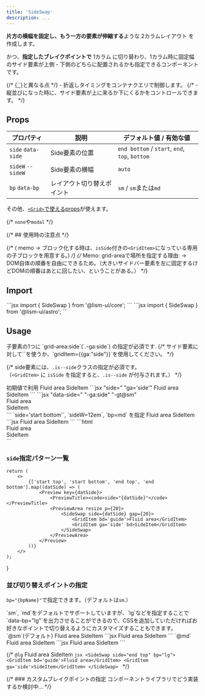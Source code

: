 ```yaml
---
title: 'SideSwap'
description: ...
---
```


**片方の横幅を固定し、もう一方の要素が伸縮する**ような 2カラムレイアウト を作成します。

かつ、**指定したブレイクポイントで** 1カラム に切り替わり、1カラム時に固定幅のサイド要素が上側・下側のどちらに配置されるかも指定できるコンポーネントです。

<Note type="note" title='SideFlexとの違い'>
{/* <Fragment slot="type"><a href="/ja/components/sideflex">{`<SideFlex>`}</a>と異なる点</Fragment> */}
- 折返しタイミングをコンテナクエリで制御します。
{/* - 縦並びになった時に、サイド要素が上に来るか下にくるかをコントロールできます。 */}
</Note>


## Props

| プロパティ | 説明 | デフォルト値 / 有効な値 |
|---|---|---|
| `side` <PropBadge type="attr">`data-side`</PropBadge>| Side要素の位置 |`end bottom` / `start`, `end`, `top`, `bottom`|
| `sideW` <PropBadge type="cssvar">`--sideW`</PropBadge> | Side要素の横幅 | `auto` |
| `bp` <PropBadge type="attr">`data-bp`</PropBadge>| レイアウト切り替えポイント| `sm` / `sm`または`md` |


その他、[`<Grid>`で使えるprops](/ja/components/grid#props)が使えます。

{/* `none`や`modal` */}

{/* ## 使用時の注意点 */}


{/* ( memo → ブロック化する時は、`isSide`付きの`<GridItem>`になっている専用の子ブロックを用意する。) */}
{/* Memo: grid-areaで場所を指定する理由: → DOM自体の順番を自由にできるため。（大きいサイドバー要素を左に固定するけどDOMの順番はあとに回したい、ということがある。） */}


## Import

<Preview>
	<PreviewCode slot='tab' label='React,Astro'>
```jsx
import { SideSwap } from '@lism-ui/core';
```
	</PreviewCode>
	<PreviewCode slot='tab' label='Astro'>
```jsx
import { SideSwap } from '@lism-ui/astro';
```
	</PreviewCode>
</Preview>


## Usage

<Callout type="info">
子要素の1つに `grid-area:side`(`.-ga:side`) の指定が必須です.
</Callout>
{/* サイド要素に対して`<GridItem ga='side'>`を使うか、`gridItem={{ga:"side"}}`を使用してください。 */}

{/* side要素には、`.is--side`クラスの指定が必須です。  
（`<GridItem>` に `isSide` を指定すると、`.is--side` が付与されます。） */}


<Preview>
	<PreviewTitle>
		初期値で利用
	</PreviewTitle>
	<PreviewArea resize p={20}>
		<SideSwap>
			<GridItem bd='guide'>Fluid area</GridItem>
			<GridItem ga='side' bd>SideItem</GridItem>
		</SideSwap>
	</PreviewArea>
	<PreviewCode slot='tab' label='React,Astro'>
		```jsx "side=" "ga='side'"
		<SideSwap>
			<GridItem>Fluid area</GridItem>
			<GridItem ga='side'>SideItem</GridItem>
		</SideSwap>
		```
	</PreviewCode>
	<PreviewCode slot='tab' label='HTML'>
		```jsx "data-side=" "-ga:side" "-gt@sm"
		<div class="l--grid l--grid--swap -gt@sm" data-side="end bottom">
			<div>Fluid area</div>
			<div class="-ga:side">SideItem</div>
		</div>
		```
	</PreviewCode>
</Preview>


<Preview>
	<PreviewTitle>
		`side='start bottom'`, `sideW=12em`, `bp=md` を指定
	</PreviewTitle>
	<PreviewArea resize p={20}>
		<SideSwap side='start bottom' sideW='16em' bp='md' gap={20}>
			<GridItem bd='guide'>Fluid area</GridItem>
			<GridItem ga='side' bd>SideItem</GridItem>
		</SideSwap>
	</PreviewArea>
	<PreviewCode slot='tab' label='React,Astro'>
		```jsx
		<SideSwap side='start bottom' sideW='16em' bp='md' gap={20}>
			<GridItem>Fluid area</GridItem>
			<GridItem ga='side'>SideItem</GridItem>
		</SideSwap>
		```
	</PreviewCode>
	<PreviewCode slot='tab' label='HTML'>
		```html
		<div class="l--grid l--grid--swap -gt@md -gap:20" data-side="start bottom" style="--sideW:16em">
			<div>Fluid area</div>
			<div class="-ga:side">SideItem</div>
		</div>
		```
	</PreviewCode>
</Preview>


### `side`指定パターン一覧

	return (
		<>
			{['start top', 'start bottom', 'end top', 'end bottom'].map((datSide) => (
				<Preview key={datSide}>
					<PreviewTitle><code>side="{datSide}"</code></PreviewTitle>
					<PreviewArea resize p={20}>
						<SideSwap side={datSide} gap={20}>
							<GridItem bd='guide'>Fluid area</GridItem>
							<GridItem ga='side' bd>SideItem</GridItem>
						</SideSwap>
					</PreviewArea>
				</Preview>
			))}
		</>
	);
}

<SideSwapDemos />


### 並び切り替えポイントの指定

`bp="{bpName}"`で指定できます。（デフォルトは`sm`.）

<Callout type="note">
`sm`, `md`をデフォルトでサポートしていますが、`lg`などを指定することで`data-bp="lg"`を出力させることができるので、CSSを追加していただければお好きなポイントで切り替えるようにカスタマイズすることもできます。
</Callout>

<Preview>
	<PreviewTitle>`@sm`(デフォルト)</PreviewTitle>
	<PreviewArea resize p={20}>
		<SideSwap side='end top' bp='sm'>
			<GridItem bd='guide'>Fluid area</GridItem>
			<GridItem ga='side' bd>SideItem</GridItem>
		</SideSwap>
	</PreviewArea>
	<PreviewCode>
		```jsx
		<SideSwap side='end top' bp='sm'>
			<GridItem>Fluid area</GridItem>
			<GridItem ga='side'>SideItem</GridItem>
		</SideSwap>
		```
	</PreviewCode>
</Preview>

<Preview>
	<PreviewTitle>`@md`</PreviewTitle>
	<PreviewArea resize p={20}>
		<SideSwap side='end top' bp='md'>
			<GridItem bd='guide'>Fluid area</GridItem>
			<GridItem ga='side' bd>SideItem</GridItem>
		</SideSwap>
	</PreviewArea>
	<PreviewCode>
		```jsx
		<SideSwap side='end top' bp='md'>
			<GridItem>Fluid area</GridItem>
			<GridItem ga='side'>SideItem</GridItem>
		</SideSwap>
		```
	</PreviewCode>
</Preview>


{/* <Preview>
	<PreviewTitle>`@lg`</PreviewTitle>
	<PreviewArea resize p={20}>
		<SideSwap side="end top" bp="lg">
			<GridItem bd='guide'>Fluid area</GridItem>
			<GridItem ga='side'>SideItem</GridItem>
		</SideSwap>
	</PreviewArea>
	<PreviewCode>
		```jsx
		<SideSwap side="end top" bp="lg">
			<GridItem bd='guide'>Fluid area</GridItem>
			<GridItem ga='side'>SideItem</GridItem>
		</SideSwap>
		```
	</PreviewCode>
</Preview> */}


{/* ### カスタムブレイクポイントの指定
コンポーネントライブラリでどう実装するか検討中... */}
